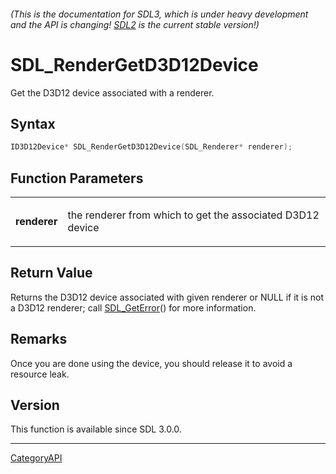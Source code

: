 ====== (This is the documentation for SDL3, which is under heavy development and the API is changing! [https://wiki.libsdl.org/ SDL2] is the current stable version!) ======
= SDL_RenderGetD3D12Device =

Get the D3D12 device associated with a renderer.

== Syntax ==

<syntaxhighlight lang='c'>
ID3D12Device* SDL_RenderGetD3D12Device(SDL_Renderer* renderer);
</syntaxhighlight>

== Function Parameters ==

{|
|'''renderer'''
|the renderer from which to get the associated D3D12 device
|}

== Return Value ==

Returns the D3D12 device associated with given renderer or NULL if it is
not a D3D12 renderer; call [[SDL_GetError]]() for more information.

== Remarks ==

Once you are done using the device, you should release it to avoid a
resource leak.

== Version ==

This function is available since SDL 3.0.0.

----
[[CategoryAPI]]


